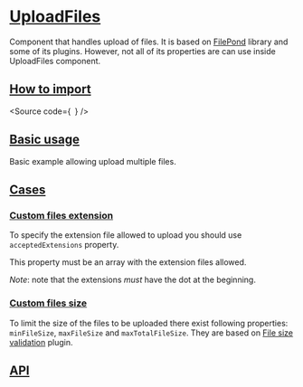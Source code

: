 

<Meta of={Stories} />

# [UploadFiles](#uploadfiles)

Component that handles upload of files. It is based on [FilePond](https://github.com/pqina/filepond) library
and some of its plugins. However, not all of its properties are can use
inside UploadFiles component.

## [How to import](#how-to-import)

<Source
  code={`
`}
/>

## [Basic usage](#basic-usage)

Basic example allowing upload multiple files.

<Canvas of={Stories.Base} />

## [Cases](#cases)

### [Custom files extension](#custom-files-extension)

To specify the extension file allowed to upload you should use
`acceptedExtensions` property.

This property must be an array with the extension files allowed.

_Note_: note that the extensions _must_ have the dot at the beginning.

### [Custom files size](#custom-files-size)

To limit the size of the files to be uploaded there exist following properties: `minFileSize`,
`maxFileSize` and `maxTotalFileSize`. They are based on
[File size validation](https://pqina.nl/filepond/docs/api/plugins/file-validate-size/)
plugin.

## [API](#api)

<ArgTypes of={Stories} />
